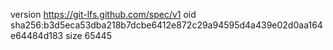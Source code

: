 version https://git-lfs.github.com/spec/v1
oid sha256:b3d5eca53dba218b7dcbe6412e872c29a94595d4a439e02d0aa164e64484d183
size 65445
